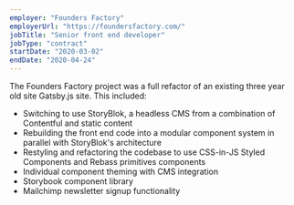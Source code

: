 ```yaml
---
employer: "Founders Factory"
employerUrl: "https://foundersfactory.com/"
jobTitle: "Senior front end developer"
jobType: "contract"
startDate: "2020-03-02"
endDate: "2020-04-24"
---
```



The <InternalLink href="founders-factory">Founders Factory</InternalLink> project was a full refactor of an existing three year old site Gatsby.js site. This included:

- Switching to use StoryBlok, a headless CMS from a combination of Contentful and static content
- Rebuilding the front end code into a modular component system in parallel with StoryBlok's architecture
- Restyling and refactoring the codebase to use CSS-in-JS Styled Components and Rebass primitives components
- Individual component theming with CMS integration
- Storybook component library
- Mailchimp newsletter signup functionality
